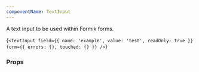 ```yaml
---
componentName: TextInput
---
```


A text input to be used within Formik forms.

<LiveComponent>{`<TextInput
  field={{ name: 'example', value: 'test', readOnly: true }}
  form={{ errors: {}, touched: {} }}
/>`}</LiveComponent>

<UsageDetails packageJson={packageJson} />

### Props

<PropsTable props={componentProps} />
